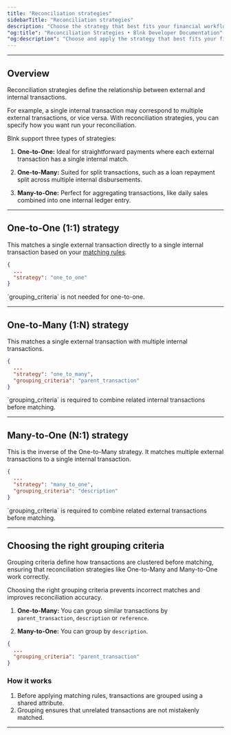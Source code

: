 ```yaml
---
title: "Reconciliation strategies"
sidebarTitle: "Reconciliation strategies"
description: "Choose the strategy that best fits your financial workflows."
"og:title": "Reconciliation Strategies • Blnk Developer Documentation"
"og:description": "Choose and apply the strategy that best fits your financial workflows."
---
```



---

## Overview

Reconciliation strategies define the relationship between external and internal transactions.

For example, a single internal transaction may correspond to multiple external transactions, or vice versa. With reconciliation strategies, you can specify how you want run your reconciliation.

Blnk support three types of strategies:

1. **One-to-One:** Ideal for straightforward payments where each external transaction has a single internal match.

2. **One-to-Many:** Suited for split transactions, such as a loan repayment split across multiple internal disbursements.

3. **Many-to-One:** Perfect for aggregating transactions, like daily sales combined into one internal ledger entry.

---

## One-to-One (1:1) strategy

This matches a single external transaction directly to a single internal transaction based on your [matching rules](/reconciliations/matching-rules).

```json
{
  ...
  "strategy": "one_to_one"
}
```

<Tip>
  `grouping_criteria` is not needed for one-to-one.
</Tip>

---

## One-to-Many (1:N) strategy

This matches a single external transaction with multiple internal transactions.

```json
{
  ...
  "strategy": "one_to_many",
  "grouping_criteria": "parent_transaction"
}
```

<Warning>
  `grouping_criteria` is required to combine related internal transactions before matching.
</Warning>

---

## Many-to-One (N:1) strategy

This is the inverse of the One-to-Many strategy. It matches multiple external transactions to a single internal transaction.

```json
{
  ...
  "strategy": "many_to_one",
  "grouping_criteria": "description"
}
```

<Warning>
  `grouping_criteria` is required to combine related external transactions before matching.
</Warning>

---

## Choosing the right grouping criteria

Grouping criteria define how transactions are clustered before matching, ensuring that reconciliation strategies like One-to-Many and Many-to-One work correctly. 

Choosing the right grouping criteria prevents incorrect matches and improves reconciliation accuracy.

1. **One-to-Many:** You can group similar transactions by `parent_transaction`, `description` or `reference`.

2. **Many-to-One:** You can group by `description`.

```json Example
{
  ...
  "grouping_criteria": "parent_transaction"
}
```

### How it works

1. Before applying matching rules, transactions are grouped using a shared attribute.
2. Grouping ensures that unrelated transactions are not mistakenly matched.

---

<NeedHelp />